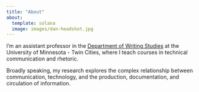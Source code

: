```yaml
---
title: "About"
about:
  template: solana
  image: images/dan-headshot.jpg
---
```


I'm an assistant professor in the [Department of Writing Studies](https://cla.umn.edu/writing-studies) at the University of Minnesota - Twin Cities, where I teach courses in technical communication and rhetoric.

Broadly speaking, my research explores the complex relationship between communication, technology, and the production, documentation, and circulation of information.

